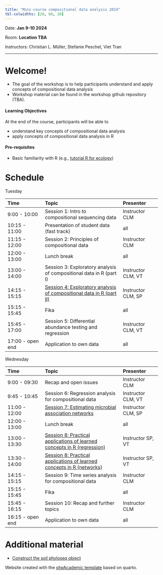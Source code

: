 ```yaml
---
title: "Mini-course compositional data analysis 2024"
tbl-colwidths: [20, 60, 20]
---
```


Date: **Jan 9-10 2024**

Room: **Location TBA**

Instructors: Christian L. Müller, Stefanie Peschel, Viet Tran

------------------------------------------------------------------------

<!-- ::: callout-note -->

<!-- ## This workshop template -->

<!-- This workshop template contains 4 pages: -->

<!-- -   Home: `index.qmd` (this page) -->

<!-- -   About: `about.qmd` -->

<!-- Two content pages -->

<!-- -   Page without code: `part_1_prep.qmd` -->

<!-- -   Page with R code: `part_2_eda.qmd` -->

<!-- It is straightforward to add more content pages: you need to create a new `.qmd` file (or copy/paste the existing ones), then link the new page inside `_quarto.yml`. -->

<!-- ::: -->

<!-- ::: callout-tip -->

<!-- ## Homepage of your workshop -->

<!-- This is the **homepage** `index.qmd` for your workshop, so ideally it should contain some key information such as **time and place, instructors** and information of the course/workshop. -->

<!-- It should be easy to navigate. -->

<!-- ::: -->

# Welcome!

-   The goal of the workshop is to help participants understand and apply concepts of compositional data analysis
-   Workshop material can be found in the workshop github repository (TBA).

#### Learning Objectives

At the end of the course, participants will be able to

-   understand key concepts of compositional data analysis
-   apply concepts of compositional data analysis in R

#### Pre-requisites

-   Basic familiarity with R (e.g., [tutorial R for ecology](https://datacarpentry.org/R-ecology-lesson/index.html))

# Schedule

Tuesday

| Time             | Topic                                                                   | Presenter          |
|:-----------------|:------------------------------------|:-----------------|
| 9:00 - 10:00     | Session 1: Intro to compositional sequencing data                       | Instructor CLM     |
| 10:15 - 11:00    | Presentation of student data (fast track)                               | all                |
| 11:15 - 12:00    | Session 2: Principles of compositional data                             | Instructor CLM     |
| 12:00 - 13:00    | Lunch break                                                             | all                |
| 13:00 - 14:00    | Session 3: Exploratory analysis of compositional data in R (part I)     | Instructor CLM, VT  |
| 14:15 - 15:15    | [Session 4: Exploratory analysis of compositional data in R (part II)](4_eda_88soils.qmd) | Instructor CLM, SP     |
| 15:15 - 15:45    | Fika                                                                    | all                |
| 15:45 - 17:00    | Session 5: Differential abundance testing and regression                | Instructor CLM, VT |
| 17:00 - open end | Application to own data                                                 | all                |

Wednesday

| Time             | Topic                                                                         | Presenter          |
|:-----------------|:------------------------------------|:-----------------|
|  9:00 - 09:30    | Recap and open issues                                                         | Instructor CLM     |
|  9:45 - 10:45    | Session 6: Regression analysis for compositional data                         | Instructor CLM, VT |
| 11:00 - 12:00    | [Session 7: Estimating microbial association networks](slides/07-Microbial_association_networks_outlook.pdf)                                                   | Instructor CLM, SP |
| 12:00 - 13:00    | Lunch break                                                                   | all                |
| 13:00 - 13:30    | [Session 8: Practical applications of learned concepts in R (regression)](9_practical.qmd) | Instructor SP, VT  |
| 13:30 - 14:00    | [Session 8: Practical applications of learned concepts in R (networks)](8_practical_networks.qmd) | Instructor SP, VT  |
| 14:15 - 15:15    | Session 9: Time series analysis for compositional data                        | Instructor CLM     |
| 15:15 - 15:45    | Fika                                                                          | all                |
| 15:45 - 16:15    | Session 10: Recap and further topics                                          | Instructor CLM     |
| 16:15 - open end | Application to own data                                                       | all                |

# Additional material

-   [Construct the soil phyloseq object](90_soil_phyloseq.qmd)

Website created with the [qtwAcademic template](https://github.com/andreaczhang/qtwAcademic) based on quarto.
